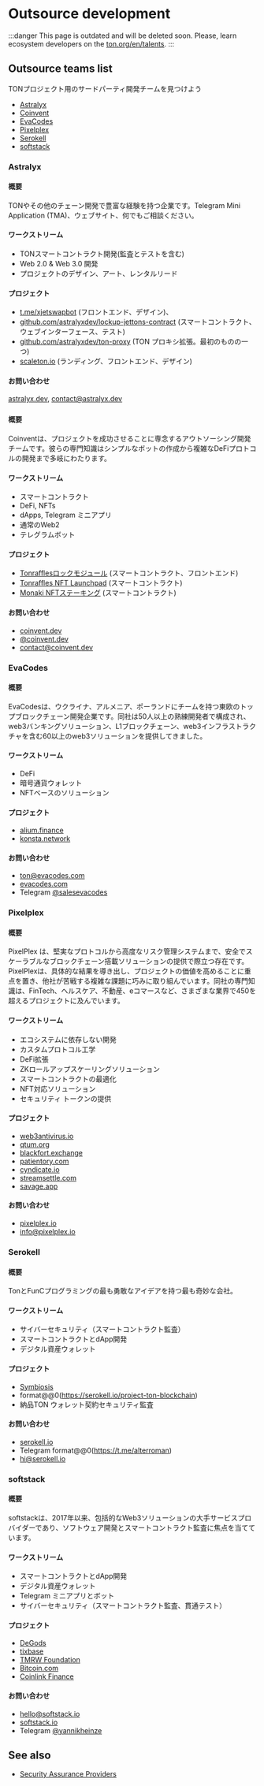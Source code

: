 

# Outsource development

:::danger
This page is outdated and will be deleted soon. Please, learn ecosystem developers on the [ton.org/en/talents](https://ton.org/en/talents).
:::

## Outsource teams list

TONプロジェクト用のサードパーティ開発チームを見つけよう

- [Astralyx](#astralyx)
- [Coinvent](#coinvent)
- [EvaCodes](#evacodes)
- [Pixelplex](#pixelplex)
- [Serokell](#serokell)
- [softstack](#softstack)

### Astralyx

#### 概要

TONやその他のチェーン開発で豊富な経験を持つ企業です。Telegram Mini Application (TMA)、ウェブサイト、何でもご相談ください。

#### ワークストリーム

- TONスマートコントラクト開発(監査とテストを含む)
- Web 2.0 & Web 3.0 開発
- プロジェクトのデザイン、アート、レンタルリード

#### プロジェクト

- [t.me/xjetswapbot](http://t.me/xjetswapbot) (フロントエンド、デザイン)、
- [github.com/astralyxdev/lockup-jettons-contract](http://github.com/astralyxdev/lockup-jettons-contract) (スマートコントラクト、ウェブインターフェース、テスト)
- [github.com/astralyxdev/ton-proxy](http://github.com/astralyxdev/ton-proxy) (TON プロキシ拡張。最初のものの一つ)
- [scaleton.io](http://scaleton.io) (ランディング、フロントエンド、デザイン)

#### お問い合わせ

[astralyx.dev](http://astralyx.dev), contact@astralyx.dev

### 

#### 概要

Coinventは、プロジェクトを成功させることに専念するアウトソーシング開発チームです。彼らの専門知識はシンプルなボットの作成から複雑なDeFiプロトコルの開発まで多岐にわたります。

#### ワークストリーム

- スマートコントラクト
- DeFi, NFTs
- dApps, Telegram ミニアプリ
- 通常のWeb2
- テレグラムボット

#### プロジェクト

- [Tonrafflesロックモジュール](https://tonraffles.app/lock) (スマートコントラクト、フロントエンド)
- [Tonraffles NFT Launchpad](https://tonraffles.app/nft/launchpad) (スマートコントラクト)
- [Monaki NFTステーキング](https://www.monaki.life/) (スマートコントラクト)

#### お問い合わせ

- [coinvent.dev](https://coinvent.dev)
- [@coinvent.dev](https://coinvent.dev)
- contact@coinvent.dev

### EvaCodes

#### 概要

EvaCodesは、ウクライナ、アルメニア、ポーランドにチームを持つ東欧のトップブロックチェーン開発企業です。同社は50人以上の熟練開発者で構成され、web3バンキングソリューション、L1ブロックチェーン、web3インフラストラクチャを含む60以上のweb3ソリューションを提供してきました。

#### ワークストリーム

- DeFi
- 暗号通貨ウォレット
- NFTベースのソリューション

#### プロジェクト

- [alium.finance](https://alium.finance/)
- [konsta.network](https://konsta.network/)

#### お問い合わせ

- ton@evacodes.com
- [evacodes.com](https://evacodes.com/)
- Telegram [@salesevacodes](https://t.me/salesevacodes)

### Pixelplex

#### 概要

PixelPlex は、堅実なプロトコルから高度なリスク管理システムまで、安全でスケーラブルなブロックチェーン搭載ソリューションの提供で際立つ存在です。PixelPlexは、具体的な結果を導き出し、プロジェクトの価値を高めることに重点を置き、他社が苦戦する複雑な課題に巧みに取り組んでいます。同社の専門知識は、FinTech、ヘルスケア、不動産、eコマースなど、さまざまな業界で450を超えるプロジェクトに及んでいます。

#### ワークストリーム

- エコシステムに依存しない開発
- カスタムプロトコル工学
- DeFi拡張
- ZKロールアップスケーリングソリューション
- スマートコントラクトの最適化
- NFT対応ソリューション
- セキュリティ トークンの提供

#### プロジェクト

- [web3antivirus.io](https://web3antivirus.io)
- [qtum.org](https://qtum.org)
- [blackfort.exchange](https://blackfort.exchange/)
- [patientory.com](https://patientory.com/)
- [cyndicate.io](https://cyndicate.io)
- [streamsettle.com](https://streamsettle.com/)
- [savage.app](https://savage.app/marketplace)

#### お問い合わせ

- [pixelplex.io](https://pixelplex.io)
- [info@pixelplex.io](mailto:info@pixelplex.io)

### Serokell

#### 概要

TonとFunCプログラミングの最も勇敢なアイデアを持つ最も奇妙な会社。

#### ワークストリーム

- サイバーセキュリティ（スマートコントラクト監査）
- スマートコントラクトとdApp開発
- デジタル資産ウォレット

#### プロジェクト

- [Symbiosis](https://symbiosis.finance/)
- format@@0(https://serokell.io/project-ton-blockchain)
- 納品TON ウォレット契約セキュリティ監査

#### お問い合わせ

- [serokell.io](https://serokell.io/)
- Telegram format@@0(https://t.me/alterroman)
- hi@serokell.io

### softstack

#### 概要

softstackは、2017年以来、包括的なWeb3ソリューションの大手サービスプロバイダーであり、ソフトウェア開発とスマートコントラクト監査に焦点を当てています。

#### ワークストリーム

- スマートコントラクトとdApp開発
- デジタル資産ウォレット
- Telegram ミニアプリとボット
- サイバーセキュリティ（スマートコントラクト監査、貫通テスト）

#### プロジェクト

- [DeGods](https://degods.com)
- [tixbase](https://tixbase.com)
- [TMRW Foundation](https://tmrw.com)
- [Bitcoin.com](https://bitcoin.com)
- [Coinlink Finance](https://coinlink.finance)

#### お問い合わせ

- hello@softstack.io
- [softstack.io](https://softstack.io/)
- Telegram [@yannikheinze](https://t.me/yannikheinze)

## See also

- [Security Assurance Providers](/v3/concepts/qa-outsource/auditors/)

<Feedback />
